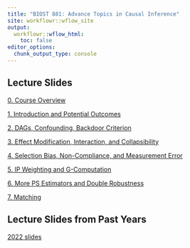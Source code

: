```yaml
---
title: "BIOST 881: Advance Topics in Causal Inference"
site: workflowr::wflow_site
output:
  workflowr::wflow_html:
    toc: false
editor_options:
  chunk_output_type: console
---
```


## Lecture Slides

[0. Course Overview](slides_2023/0_course_introduction.html) 

[1. Introduction and Potential Outcomes](slides_2023/1_introduction.html)

[2. DAGs, Confounding, Backdoor Criterion](slides_2023/2_dags_confounding.html)

[3. Effect Modification, Interaction, and Collapsibility](slides_2023/3_effect_modification_interaction.html)

[4. Selection Bias, Non-Compliance, and Measurement Error](slides_2023/4_selection_bias.html)

[5. IP Weighting and G-Computation](slides_2023/5_modeling1.html)

[6. More PS Estimators and Double Robustness](slides_2023/6_propensity_scores.html)

[7. Matching](slides_2023/7_matching.html)

## Lecture Slides from Past Years

[2022 slides](slide_index_2022.html)
